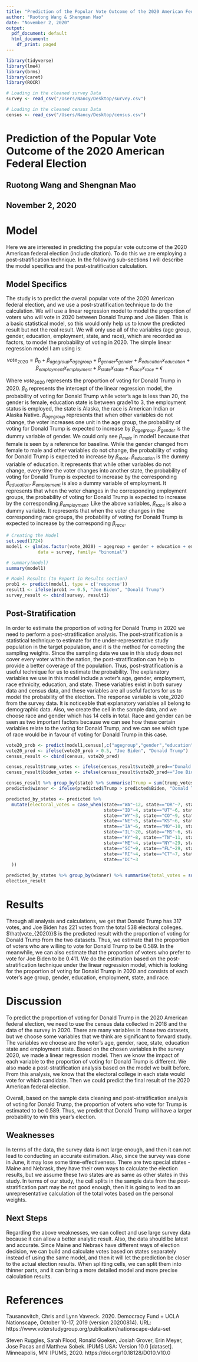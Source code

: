 ```yaml
---
title: "Prediction of the Popular Vote Outcome of the 2020 American Federal Election"
author: "Ruotong Wang & Shengnan Mao"
date: "November 2, 2020"
output:
  pdf_document: default
  html_document:
    df_print: paged
---
```


```r
library(tidyverse)
library(lme4)
library(brms)
library(caret)
library(ROCR)

# Loading in the cleaned survey Data
survey <- read_csv("/Users/Nancy/Desktop/survey.csv")

# Loading in the cleaned census Data
census <- read_csv("/Users/Nancy/Desktop/census.csv")

```

# Prediction of the Popular Vote Outcome of the 2020 American Federal Election

## Ruotong Wang and Shengnan Mao 
## November 2, 2020


# Model

Here we are interested in predicting the popular vote outcome of the 2020 American federal election (include citation). To do this we are employing a post-stratification technique. In the following sub-sections I will describe the model specifics and the post-stratification calculation.


## Model Specifics
The study is to predict the overall popular vote of the 2020 American federal election, and we use a post-stratification technique to do the calculation. We will use a linear regression model to model the proportion of voters who will vote in 2020 between Donald Trump and Joe Biden. This is a basic statistical model, so this would only help us to know the predicted result but not the real result. We will only use all of the variables (age group, gender, education, employment, state, and race), which are recorded as factors, to model the probability of voting in 2020. The simple linear regression model I am using is:

$$ vote_{2020} = \beta_0+\beta_{agegroup}  x_{agegroup} + \beta_{gender}  x_{gender}+\beta_{education}  x_{education}+\beta_{employment}  x_{employment}+\beta_{state}  x_{state}+\beta_{race}  x_{race}+\epsilon$$

Where $vote_{2020}$ represents the proportion of voting for Donald Trump in 2020. $\beta_0$ represents the intercept of the linear regression model, the probability of voting for Donald Trump while voter’s age is less than 20, the gender is female, education state is between grade1 to 3, the employment status is employed, the state is Alaska, the race is American Indian or Alaska Native. $\beta_{agegroup}$ represents that when other variables do not change, the voter increases one unit in the age group, the probability of voting for Donald Trump is expected to increase by $\beta_{agegroup}$. $\beta_{gender}$ is the dummy variable of gender. We could only see $\beta_{male}$ in model1 because that female is seen by a reference for baseline. While the gender changed from female to male and other variables do not change, the probability of voting for Donald Trump is expected to increase by $\beta_{male}$. $\beta_{education}$ is the dummy variable of education. It represents that while other variables do not change, every time the voter changes into another state, the probability of voting for Donald Trump is expected to increase by the corresponding $\beta_{education}$. $\beta_{employment}$ is also a dummy variable of employment. It represents that when the voter changes in the corresponding employment groups, the probability of voting for Donald Trump is expected to increase by the corresponding $\beta_{employment}$. Like the above variables, $\beta_{race}$ is also a dummy variable. It represents that when the voter changes in the corresponding race groups, the probability of voting for Donald Trump is expected to increase by the corresponding $\beta_{race}$.

```r

# Creating the Model
set.seed(1724)
model1 <- glm(as.factor(vote_2020) ~ agegroup + gender + education + employment + state + race , 
            data = survey, family= "binomial")

# summary(model)
summary(model1)

# Model Results (to Report in Results section)
prob1 <- predict(model1, type = c('response'))
result1 <- ifelse(prob1 >= 0.5, "Joe Biden", "Donald Trump")
survey_result <- cbind(survey, result1)

```

## Post-Stratification 

In order to estimate the proportion of voting for Donald Trump in 2020 we need to perform a post-stratification analysis. The post-stratification is a statistical technique to estimate for the under-representative study population in the target population, and it is the method for correcting the sampling weights. Since the sampling data we use in this study does not cover every voter within the nation, the post-stratification can help to provide a better coverage of the population. Thus, post-stratification is a useful technique for us to estimate the probability. The explanatory variables we use in this model include a voter’s age, gender, employment, race ethnicity, education, and state. These variables exist in both survey data and census data, and these variables are all useful factors for us to model the probability of the election. The response variable is vote_2020 from the survey data. It is noticeable that explanatory variables all belong to demographic data. Also, we create the cell in the sample data, and we choose race and gender which has 14 cells in total. Race and gender can be seen as two important factors because we can see how these certain variables relate to the voting for Donald Trump, and we can see which type of race would be in favour of voting for Donald Trump in this case.

```r
vote20_prob <- predict(model1,census[,c("agegroup","gender","education","employment","state","race")], type = "response")
vote20_pred <- ifelse(vote20_prob > 0.5, "Joe Biden", "Donald Trump")
census_result <- cbind(census, vote20_pred)

census_result$trump_votes <- ifelse(census_result$vote20_pred=="Donald Trump",census_result$perwt,0)
census_result$biden_votes <- ifelse(census_result$vote20_pred=="Joe Biden",census_result$perwt,0)

census_result %>% group_by(state) %>% summarise(Trump = sum(trump_votes), Biden = sum(biden_votes)) -> predicted
predicted$winner <- ifelse(predicted$Trump > predicted$Biden, "Donald Trump", "Joe Biden")

predicted_by_states <- predicted %>% 
  mutate(electoral_votes = case_when(state=="WA"~12, state=="OR"~7, state=="CA"~55, state=="AK"~3, state=="NV"~6,
                                     state=="ID"~4, state=="UT"~6, state=="AZ"~11, state=="HI"~4, state=="MT"~3,
                                     state=="WY"~3, state=="CO"~9, state=="NM"~5, state=="ND"~3, state=="SD"~3,
                                     state=="NE"~5, state=="KS"~6, state=="OK"~7, state=="TX"~38, state=="MN"~10,
                                     state=="IA"~6, state=="MO"~10, state=="AR"~6, state=="LA"~8, state=="WI"~10,
                                     state=="IL"~20, state=="MS"~6, state=="MI"~16, state=="IN"~11, state=="OH"~18,
                                     state=="KY"~8, state=="TN"~11, state=="AL"~9, state=="WV"~5, state=="GA"~16,
                                     state=="ME"~4, state=="NY"~29, state=="PA"~20, state=="VA"~13, state=="NC"~15,
                                     state=="SC"~9, state=="FL"~29, state=="VT"~3, state=="NH"~4, state=="MA"~11,
                                     state=="RI"~4, state=="CT"~7, state=="NJ"~14, state=="DE"~3, state=="MD"~10,
                                     state=="DC"~3
  )) 

predicted_by_states %>% group_by(winner) %>% summarise(total_votes = sum(electoral_votes)) -> election_result
election_result

```

# Results

Through all analysis and calculations, we get that Donald Trump has 317 votes, and Joe Biden has 221 votes from the total 538 electoral colleges. $\hat{vote_{2020}}$ is the predicted result with the proportion of voting for Donald Trump from the two datasets. Thus, we estimate that the proportion of voters who are willing to vote for Donald Trump to be 0.589. In the meanwhile, we can also estimate that the proportion of voters who prefer to vote for Joe Biden to be 0.411. We do the estimation based on the post-stratification technique under the linear regression model, which is looking for the proportion of voting for Donald Trump in 2020 and consists of each voter’s age group, gender, education, employment, state, and race.

# Discussion

To predict the proportion of voting for Donald Trump in the 2020 American federal election, we need to use the census data collected in 2018 and the data of the survey in 2020. There are many variables in those two datasets, but we choose some variables that we think are significant to forward study. The variables we choose are the voter’s age, gender, race, state, education state and employment state. Based on the chosen variables in the survey 2020, we made a linear regression model. Then we know the impact of each variable to the proportion of voting for Donald Trump is different. We also made a post-stratification analysis based on the model we built before. From this analysis, we know that the electoral college in each state would vote for which candidate. Then we could predict the final result of the 2020 American federal election. \ 

Overall, based on the sample data cleaning and post-stratification analysis of voting for Donald Trump, the proportion of voters who vote for Trump is estimated to be 0.589. Thus, we predict that Donald Trump will have a larger probability to win this year’s election.


## Weaknesses

In terms of the data, the survey data is not large enough, and then it can not lead to conducting an accurate estimation. Also, since the survey was done in June, it may lose some time-effectiveness. There are two special states - Maine and Nebrask, they have their own ways to calculate the election results, but we assume these two states are as same as other states in this study. In terms of our study, the cell splits in the sample data from the post-stratification part may be not good enough, then it is going to lead to an unrepresentative calculation of the total votes based on the personal weights.

## Next Steps

Regarding the above weaknesses, we can collect and use large survey data because it can allow a better analytic result. Also, the data should be latest and accurate. Since Maine and Nebrask have different ways of election decision, we can build and calculate votes based on states separately instead of using the same model, and then it will let the prediction be closer to the actual election results. When splitting cells, we can split them into thinner parts, and it can bring a more detailed model and more precise calculation results.


# References
Tausanovitch, Chris and Lynn Vavreck. 2020. Democracy Fund + UCLA Nationscape, October 10-17, 2019 (version 20200814). URL: https://www.voterstudygroup.org/publication/nationscape-data-set

Steven Ruggles, Sarah Flood, Ronald Goeken, Josiah Grover, Erin Meyer, Jose Pacas and Matthew Sobek. IPUMS USA: Version 10.0 [dataset]. Minneapolis, MN: IPUMS, 2020. https://doi.org/10.18128/D010.V10.0


